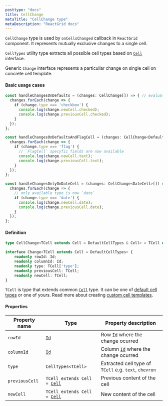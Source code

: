```yaml
---
posttype: "docs"
title: CellChange
metaTitle: "CellChange type"
metaDescription: "ReactGrid docs"
---
```


`CellChange` type is used by `onCellsChanged` callback in `ReactGrid` component. It represents 
mutually exclusive changes to a single cell.

`CellTypes` utility type extracts all possible cell types based on [`Cell`](/docs/3.1/7-api/0-interfaces/4-cell/) interface.

Generic `Change` interface represents a particullar change on single cell on concrete cell template.

#### Basic usage cases

```ts
const handleChangesOnDefaults = (changes: CellChange[]) => { // evaluates as `Change<TextCell> | Change<Datecell> | ...`
  changes.forEach(change => {
    if (change.type === 'checkbox') {
      console.log(change.newCell.checked);
      console.log(change.previousCell.checked);
    }
  });
};

const handleChangesOnDefaultsAndFlagCell = (changes: CellChange<DefaultCellTypes | FlagCell>[]) => { // evaluates as `Change<TextCell> | Change<Datecell> | ... | Change<FlagCell>`
  changes.forEach(change => {
    if (change.type === 'flag') {
      // `FlagCell` specyfic fields are now available
      console.log(change.newCell.text);
      console.log(change.previousCell.text);
    }
  });
};

const handleChangesOnlyOnDateCell = (changes: CellChange<DateCell>[]) => { // evaluates as `Change<DateCell>`
  changes.forEach(change => {
    // only available type is now `date`
    if (change.type === 'date') {
      console.log(change.newCell.date);
      console.log(change.previousCell.date);
    }
  });
};
```

#### Definition

```ts
type CellChange<TCell extends Cell = DefaultCellTypes & Cell> = TCell extends Cell ? Change<TCell> : never;

interface Change<TCell extends Cell = DefaultCellTypes> {
    readonly rowId: Id;
    readonly columnId: Id;
    readonly type: TCell['type'];
    readonly previousCell: TCell;
    readonly newCell: TCell;
}
```

`TCell` is type that extends common [`Cell`](/docs/3.1/7-api/0-interfaces/4-cell/) type. 
It can be one of [default cell types](/docs/3.1/7-api/1-types/6-default-cells/) or one of yours. 
Read more about creating [custom cell templates](/docs/3.1/5-create-your-own-cell-template/).

#### Properties

| Property name     | Type                                                                      | Property description      | 
| ------------      | -------------                                                             | --------------------      |
| `rowId`           | [`Id`](/docs/3.1/7-api/1-types/4-id/)                                     | Row [`Id`](/docs/3.1/7-api/1-types/4-id/) where the change ocurred | 
| `columnId`        | [`Id`](/docs/3.1/7-api/1-types/4-id/)                                     | Column [`Id`](/docs/3.1/7-api/1-types/4-id/) where the change ocurred | 
| `type`            | `CellTypes<TCell>`                                                        | Extracted cell type of `TCell` e.g. `text`, `chevron` | 
| `previousCell`    | `TCell extends Cell = `[`Cell`](/docs/3.1/7-api/0-interfaces/4-cell/)     | Previous content of the cell | 
| `newCell`         | `TCell extends Cell = `[`Cell`](/docs/3.1/7-api/0-interfaces/4-cell/)     | New content of the cell | 